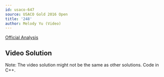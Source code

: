 ```yaml
---
id: usaco-647
source: USACO Gold 2016 Open
title: '248'
author: Melody Yu (Video)
---
```


[Official Analysis](http://www.usaco.org/current/data/sol_248_gold_open16.html)

## Video Solution

Note: The video solution might not be the same as other solutions. Code in C++.
<Youtube id="OdHxOYICx-o" />
